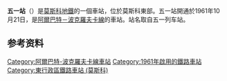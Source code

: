 {{multiple issues|
{{Expand language|time=2016-05-02T09:24:09+00:00}}
{{Unreferenced|time=2016-05-02T09:24:09+00:00}}
}}
{{Infobox station
|name          = 五一
|native_name   = Первомайская
|native_name_lang=ru
|type          = [[莫斯科地鐵|莫斯科地鐵]]車站
|image         = Pervomaiskaya-mm.jpg
|image_size    =
|image_caption =
|address       = [[東行政區_(莫斯科)|東行政區]]{{link-en|伊茲邁洛沃區|Izmaylovo District}}五一街
|borough       = [[莫斯科|莫斯科]]
|country       = [[俄羅斯|俄羅斯]]
|coordinates   = {{coord|55.7948|37.7993|display=inline,title}}
|line          = {{MOSMETRO-bull|3|text=1}}
|other         = '''[[巴士|巴士]]'''：15、223、257、634、645、664、974、1013、т22、т55、н3 <br/>'''[[有軌電車|電車]]'''：11、12、34
|structure     =
|platform      = 1個[[島式月台|島式月台]]
|depth         = {{convert|7|m}}
|levels        = 1層
|tracks        = 2條
|parking       = 無
|opened        = {{start date and age|df=yes|1961|10|21}}
|closed        =
|rebuilt       =
|ADA           =
|code          = 052
|owned         = 莫斯科地鐵
|zone          =
|former        =
|passengers    = 
|pass_year     = 
|pass_percent  =
|pass_system   =
|mpassengers   =
|services      = 
|map_type      = Moscow Ring Road
|AlternativeMap= Moscow map MKAD grayscale.png 
|map_overlay   = Moscow metro map including line 14.svg
|map_caption   = 
|route_map     = 
|map_state     = collapsed
}}
'''五一站'''（{{lang-rus|Первомайская|Pervomayskaya}}）是[[莫斯科地鐵|莫斯科地鐵]]的一個車站，位於莫斯科東部。五一站開通於1961年10月21日，是[[阿爾巴特－波克羅夫卡線|阿爾巴特－波克羅夫卡線]]的車站。站名取自五一列车站。

==参考资料==
{{reflist}}
{{stack|{{commons category|Shchyolkovskaya}}}}
{{阿爾巴特－波克羅夫卡線}}
[[Category:阿爾巴特-波克羅夫卡線車站|Category:阿爾巴特-波克羅夫卡線車站]]
[[Category:1961年啟用的鐵路車站|Category:1961年啟用的鐵路車站]]
[[Category:東行政區鐵路車站_(莫斯科)|Category:東行政區鐵路車站 (莫斯科)]]